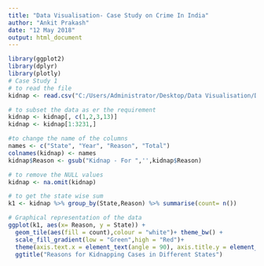 ---
title: "Data Visualisation- Case Study on Crime In India"
author: "Ankit Prakash"
date: "12 May 2018"
output: html_document
---

```{r}
library(ggplot2)
library(dplyr)
library(plotly)
# Case Study 1
# to read the file
kidnap <- read.csv("C:/Users/Administrator/Desktop/Data Visualisation/Data Set/rajanand-crime-in-india/39_Specific_purpose_of_kidnapping_and_abduction.csv", header = TRUE, na.strings = "NULL")

# to subset the data as er the requirement
kidnap <- kidnap[, c(1,2,3,13)]
kidnap <- kidnap[1:3231,]

#to change the name of the columns
names <- c("State", "Year", "Reason", "Total")
colnames(kidnap) <- names
kidnap$Reason <- gsub("Kidnap - For ",'',kidnap$Reason)

# to remove the NULL values
kidnap <- na.omit(kidnap)

# to get the state wise sum
k1 <- kidnap %>% group_by(State,Reason) %>% summarise(count= n())

# Graphical representation of the data
ggplot(k1, aes(x= Reason, y = State)) + 
  geom_tile(aes(fill = count),colour = "white")+ theme_bw() +
  scale_fill_gradient(low = "Green",high = "Red")+
  theme(axis.text.x = element_text(angle = 90), axis.title.y = element_blank(), axis.title.x = element_blank()) + 
  ggtitle("Reasons for Kidnapping Cases in Different States")


```

